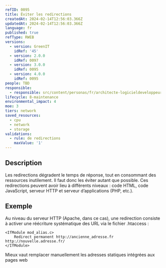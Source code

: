 ```yaml
---
refID: 0095
title: Éviter les redirections
createdAt: 2024-02-14T12:56:03.366Z
updatedAt: 2024-02-14T12:56:03.366Z
language: fr
published: true
refType: RWEB
versions:
  - version: GreenIT
    idRef: '45'
  - version: 2.0.0
    idRef: 0097
  - version: 3.0.0
    idRef: 0095
  - version: 4.0.0
    idRef: 0095
people: TBD
responsible:
  - responsible: src/content/personas/fr/architecte-logicieldeveloppeur.mdx
lifecycle: 8-maintenance
environmental_impact: 4
moe: 3
tiers: network
saved_resources:
  - cpu
  - network
  - storage
validations:
  - rule: de redirections
    maxValue: '1'
---
```


## Description

Les redirections dégradent le temps de réponse, tout en consommant des ressources inutilement. Il faut donc les éviter autant que possible. Ces redirections peuvent avoir lieu à différents niveaux : code HTML, code JavaScript, serveur HTTP et serveur d’applications (PHP, etc.).

## Exemple

Au niveau du serveur HTTP (Apache, dans ce cas), une redirection consiste à activer une réécriture systématique des URL via le fichier
.htaccess :

```apacheconf
<IfModule mod_alias.c>
    Redirect permanent http://ancienne_adresse.fr http://nouvelle.adresse.fr/
</IfModule>
```

Mieux vaut remplacer manuellement les adresses statiques intégrées aux pages web
